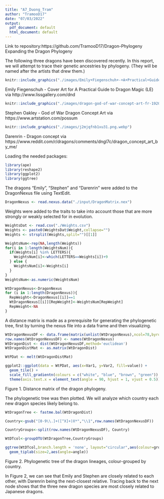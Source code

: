 ```yaml
---
title: "A7_Duong_Tram"
author: "TramooD17"
date: "07/03/2022"
output:
  pdf_document: default
  html_document: default
---
```

Link to repository:https://github.com/TramooD17/Dragon-Phylogeny
Expanding the Dragon Phylogeny  

The following three dragons have been discovered recently. In this report, we will attempt to trace their genetic ancestries by phylogeny. 
(They will be named after the artists that drew them.)

```r
knitr::include_graphics("./images/Emily+Fiegenschuh+-+A+Practical+Guide+to+Dragon+Magic+(LE).JPG")
```
Emily Fiegenschuh - Cover Art for A Practical Guide to Dragon Magic (LE) via http://www.lissgallery.com/dnd

```r
knitr::include_graphics("./images/dragon-god-of-war-concept-art-fr-1920x1080.jpg")
```
Stephen Oakley - God of War Dragon Concept Art via https://www.artstation.com/possum

```r
knitr::include_graphics("./images/j2mjqfnb1xu31.png.webp")
```
Darenrin - Dragon concept via https://www.reddit.com/r/dragons/comments/dngl7c/dragon_concept_art_by_me/

Loading the needed packages:
```r
library(ape)
library(reshape2)
library(ggplot2)
library(ggtree)
```

The dragons "Emily", "Stephen" and "Darenrin" were added to the DragonNexus file using TextEdit.

```r
DragonNexus <- read.nexus.data("./input/DragonMatrix.nex")
```

Weights were added to the traits to take into account those that are more strongly or weakly selected for in evolution.
```r
WeightsDat <- read.csv("./Weights.csv")
Weights <- paste0(WeightsDat$Weight,collapse="")
Weights <- strsplit(Weights,split="")[[1]]

WeightsNum<-rep(NA,length(Weights))
for(i in 1:length(WeightsNum)){
  if(Weights[i] %in% LETTERS){
    WeightsNum[i]<-which(LETTERS==Weights[i])+9
  } else {
    WeightsNum[i]<-Weights[i]
  }
}
WeightsNum<-as.numeric(WeightsNum)

WtDragonNexus<-DragonNexus
for (i in 1:length(DragonNexus)){
  RepWeight<-DragonNexus[[i]]==1
  WtDragonNexus[[i]][RepWeight]<-WeightsNum[RepWeight]
  RepWeight<-NA
}
```

A distance matrix is made as a prerequisite for generating the phylogenetic tree, first by turning the nexus file into a data frame and then visualizing.
```r
WtDragonNexusDF <- data.frame(matrix(unlist(WtDragonNexus),ncol=78,byrow=T))
row.names(WtDragonNexusDF) <- names(WtDragonNexus)
WtDragonDist <- dist(WtDragonNexusDF,method='euclidean')
WtDragonDistMat <- as.matrix(WtDragonDist)
```
```r
WtPDat <- melt(WtDragonDistMat)
```
```r
ggplot2::ggplot(data = WtPDat, aes(x=Var1, y=Var2, fill=value)) +
  geom_tile() +
  scale_fill_gradientn(colours = c("white", "blue", "brown", "green")) +
  theme(axis.text.x = element_text(angle = 90, hjust = 1, vjust = 0.5))
```
Figure 1. Distance matrix of the dragon phylogeny.

The phylogenetic tree was then plotted. We will analyze which country each new dragon species likely belong to.
```r
WtDragonTree <- fastme.bal(WtDragonDist)

Country<-gsub("[0-9\\.]+([^X]+)X*","\\1",row.names(WtDragonNexusDF))

CountryGroups<-split(row.names(WtDragonNexusDF), Country)

WtDTcol<-groupOTU(WtDragonTree,CountryGroups)

ggtree(WtDTcol,branch.length = 'none', layout="circular",aes(colour=group)) +
  geom_tiplab(size=2,aes(angle=angle))
```
Figure 2. Phylogenetic tree of the dragon lineages, colour-grouped by country.

In Figure 2, we can see that Emily and Stephen are closely related to each other, with Darenrin being the next-closest relative. Tracing back to the next node shows that the three new dragon species are most closely related to Japanese dragons.
